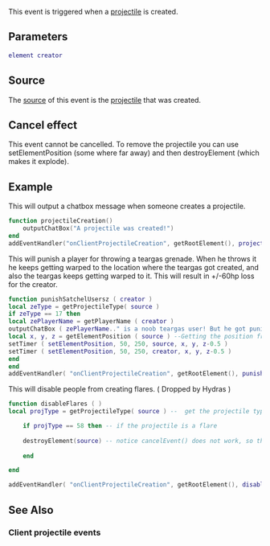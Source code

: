 
{{Client event}}
This event is triggered when a [[/projectile.md|projectile]] is created.

==Parameters==
<syntaxhighlight lang="lua">
element creator
</syntaxhighlight> 

==Source==
The [[/event_system#Event_source.md|source]] of this event is the [[/projectile.md|projectile]] that was created.

==Cancel effect==
This event cannot be cancelled. To remove the projectile you can use setElementPosition (some where far away) and then destroyElement (which makes it explode).

==Example==
This will output a chatbox message when someone creates a projectile.
<syntaxhighlight lang="lua">
function projectileCreation()
	outputChatBox("A projectile was created!")
end
addEventHandler("onClientProjectileCreation", getRootElement(), projectileCreation)
</syntaxhighlight>

This will punish a player for throwing a teargas grenade. When he throws it he keeps getting warped to the location where the teargas got created, and also the teargas keeps getting warped to it. This will result in  +/-60hp loss for the creator.
<syntaxhighlight lang="lua">
function punishSatchelUsersz ( creator )
local zeType = getProjectileType( source )
if zeType == 17 then
local zePlayerName = getPlayerName ( creator )
outputChatBox ( zePlayerName.." is a noob teargas user! But he got punished for it don't worry." )
local x, y, z = getElementPosition ( source ) --Getting the position from the projectile creator
setTimer ( setElementPosition, 50, 250, source, x, y, z-0.5 )
setTimer ( setElementPosition, 50, 250, creator, x, y, z-0.5 )
end
end
addEventHandler( "onClientProjectileCreation", getRootElement(), punishSatchelUsersz )
</syntaxhighlight>

This will disable people from creating flares. ( Dropped by Hydras )
<syntaxhighlight lang="lua">
function disableFlares ( )
local projType = getProjectileType( source ) --  get the projectile type

    if projType == 58 then -- if the projectile is a flare
	
	destroyElement(source) -- notice cancelEvent() does not work, so this destroys the projectile element after it was created.
		
    end

end	

addEventHandler( "onClientProjectileCreation", getRootElement(), disableFlares ) -- when a projectile gets created call disableFlares.
</syntaxhighlight>

==See Also==
===Client projectile events===
{{Client_projectile_events}}